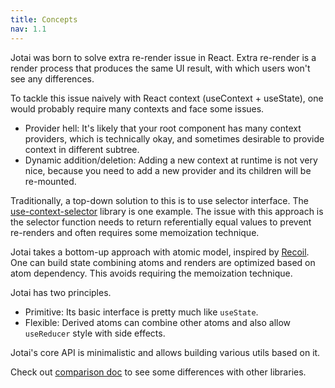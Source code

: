 ```yaml
---
title: Concepts
nav: 1.1
---
```


Jotai was born to solve extra re-render issue in React.
Extra re-render is a render process that produces the same UI result,
with which users won't see any differences.

To tackle this issue naively with React context (useContext + useState),
one would probably require many contexts and face some issues.

- Provider hell: It's likely that your root component has many context providers, which is technically okay, and sometimes desirable to provide context in different subtree.
- Dynamic addition/deletion: Adding a new context at runtime is not very nice, because you need to add a new provider and its children will be re-mounted.

Traditionally, a top-down solution to this is to use selector interface.
The [use-context-selector](https://github.com/dai-shi/use-context-selector) library is one example.
The issue with this approach is the selector function needs to return
referentially equal values to prevent re-renders and often requires some memoization technique.

Jotai takes a bottom-up approach with atomic model, inspired by [Recoil](https://recoiljs.org/).
One can build state combining atoms and renders are optimized based on atom dependency.
This avoids requiring the memoization technique.

Jotai has two principles.

- Primitive: Its basic interface is pretty much like `useState`.
- Flexible: Derived atoms can combine other atoms and also allow `useReducer` style with side effects.

Jotai's core API is minimalistic and allows building various utils based on it.

Check out [comparison doc](/jotai/basics/comparison) to see some differences with other libraries.
